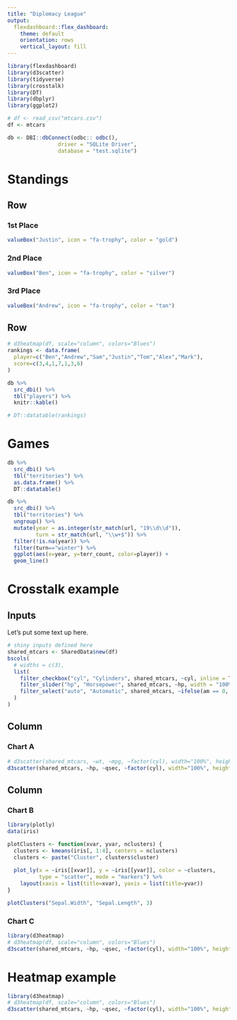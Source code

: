```yaml
---
title: "Diplomacy League"
output: 
  flexdashboard::flex_dashboard:
    theme: default
    orientation: rows
    vertical_layout: fill
---
```


```r
library(flexdashboard)
library(d3scatter)
library(tidyverse)
library(crosstalk)
library(DT)
library(dbplyr)
library(ggplot2)

# df <- read_csv("mtcars.csv")
df <- mtcars

db <- DBI::dbConnect(odbc:: odbc(), 
                driver = "SQLite Driver",
                database = "test.sqlite")
```


Standings
===================================== 

Row
-----------------------------------------------------------------------

### 1st Place

```r
valueBox("Justin", icon = "fa-trophy", color = "gold")
```

### 2nd Place

```r
valueBox("Ben", icon = "fa-trophy", color = "silver")
```

### 3rd Place

```r
valueBox("Andrew", icon = "fa-trophy", color = "tan")
```

Row
-----------------------------------------------------------------------

```r
# d3heatmap(df, scale="column", colors="Blues")
rankings <- data.frame(
  player=c("Ben","Andrew","Sam","Justin","Tom","Alex","Mark"),
  score=c(3,4,1,7,1,3,6)
)

db %>% 
  src_dbi() %>%
  tbl("players") %>%
  knitr::kable()

# DT::datatable(rankings)
```

Games
===================================== 

```r
db %>% 
  src_dbi() %>%
  tbl("territories") %>%
  as.data.frame() %>%
  DT::datatable()
```


```r
db %>% 
  src_dbi() %>%
  tbl("territories") %>%
  ungroup() %>%
  mutate(year = as.integer(str_match(url, "19\\d\\d")),
         turn = str_match(url, "\\w+$")) %>%
  filter(!is.na(year)) %>%
  filter(turn=="winter") %>%
  ggplot(aes(x=year, y=terr_count, color=player)) +
  geom_line()
```


Crosstalk example
===================================== 

Inputs {.sidebar}
-------------------------------------

Let's put some text up here.

```r
# shiny inputs defined here
shared_mtcars <- SharedData$new(df)
bscols(
  # widths = c(3),
  list(
    filter_checkbox("cyl", "Cylinders", shared_mtcars, ~cyl, inline = TRUE),
    filter_slider("hp", "Horsepower", shared_mtcars, ~hp, width = "100%"),
    filter_select("auto", "Automatic", shared_mtcars, ~ifelse(am == 0, "Yes", "No"))
  )
)
```

Column {data-width=650}
-----------------------------------------------------------------------

### Chart A

```r
# d3scatter(shared_mtcars, ~wt, ~mpg, ~factor(cyl), width="100%", height=250)
d3scatter(shared_mtcars, ~hp, ~qsec, ~factor(cyl), width="100%", height=250)
```

Column {data-width=350}
-----------------------------------------------------------------------

### Chart B

```r
library(plotly)
data(iris)

plotClusters <- function(xvar, yvar, nclusters) {
  clusters <- kmeans(iris[, 1:4], centers = nclusters)
  clusters <- paste("Cluster", clusters$cluster)
  
  plot_ly(x = ~iris[[xvar]], y = ~iris[[yvar]], color = ~clusters,
          type = "scatter", mode = "markers") %>% 
    layout(xaxis = list(title=xvar), yaxis = list(title=yvar))
}

plotClusters("Sepal.Width", "Sepal.Length", 3)
```

### Chart C

```r
library(d3heatmap)
# d3heatmap(df, scale="column", colors="Blues")
d3scatter(shared_mtcars, ~hp, ~qsec, ~factor(cyl), width="100%", height=250)

```


Heatmap example
===================================== 


```r
library(d3heatmap)
# d3heatmap(df, scale="column", colors="Blues")
d3scatter(shared_mtcars, ~hp, ~qsec, ~factor(cyl), width="100%", height=250)

```

